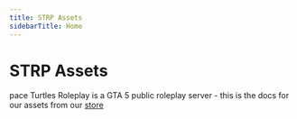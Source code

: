```yaml
---
title: STRP Assets
sidebarTitle: Home
---
```


# STRP Assets

pace Turtles Roleplay is a GTA 5 public roleplay server - this is the docs for our assets from our [store](https://assets.strp.store)